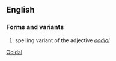 ==English==
===Forms and variants===
# spelling variant of the adjective ''[[oodial]]''

[[Category:English words spelled with diacritics or ligatures|Ooidal]]